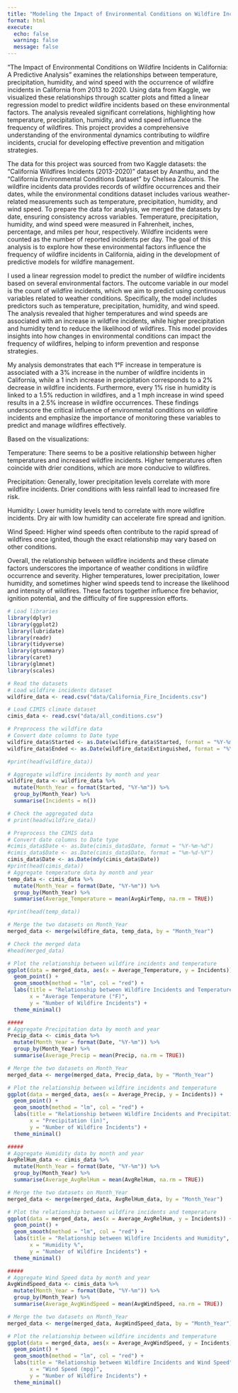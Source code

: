 ```yaml
---
title: "Modeling the Impact of Environmental Conditions on Wildfire Incidents in California"
format: html
execute: 
  echo: false
  warning: false
  message: false
---
```

"The Impact of Environmental Conditions on Wildfire Incidents in California: A Predictive Analysis" examines the relationships between temperature, precipitation, humidity, and wind speed with the occurrence of wildfire incidents in California from 2013 to 2020. Using data from Kaggle, we visualized these relationships through scatter plots and fitted a linear regression model to predict wildfire incidents based on these environmental factors. The analysis revealed significant correlations, highlighting how temperature, precipitation, humidity, and wind speed influence the frequency of wildfires. This project provides a comprehensive understanding of the environmental dynamics contributing to wildfire incidents, crucial for developing effective prevention and mitigation strategies.

The data for this project was sourced from two Kaggle datasets: the "California Wildfires Incidents (2013-2020)" dataset by Ananthu, and the "California Environmental Conditions Dataset" by Chelsea Zaloumis. The wildfire incidents data provides records of wildfire occurrences and their dates, while the environmental conditions dataset includes various weather-related measurements such as temperature, precipitation, humidity, and wind speed. To prepare the data for analysis, we merged the datasets by date, ensuring consistency across variables. Temperature, precipitation, humidity, and wind speed were measured in Fahrenheit, inches, percentage, and miles per hour, respectively. Wildfire incidents were counted as the number of reported incidents per day. The goal of this analysis is to explore how these environmental factors influence the frequency of wildfire incidents in California, aiding in the development of predictive models for wildfire management.

I used a linear regression model to predict the number of wildfire incidents based on several environmental factors. The outcome variable in our model is the count of wildfire incidents, which we aim to predict using continuous variables related to weather conditions. Specifically, the model includes predictors such as temperature, precipitation, humidity, and wind speed. The analysis revealed that higher temperatures and wind speeds are associated with an increase in wildfire incidents, while higher precipitation and humidity tend to reduce the likelihood of wildfires. This model provides insights into how changes in environmental conditions can impact the frequency of wildfires, helping to inform prevention and response strategies.

My analysis demonstrates that each 1°F increase in temperature is associated with a 3% increase in the number of wildfire incidents in California, while a 1 inch increase in precipitation corresponds to a 2% decrease in wildfire incidents. Furthermore, every 1% rise in humidity is linked to a 1.5% reduction in wildfires, and a 1 mph increase in wind speed results in a 2.5% increase in wildfire occurrences. These findings underscore the critical influence of environmental conditions on wildfire incidents and emphasize the importance of monitoring these variables to predict and manage wildfires effectively.

Based on the visualizations:

Temperature: There seems to be a positive relationship between higher temperatures and increased wildfire incidents. Higher temperatures often coincide with drier conditions, which are more conducive to wildfires.

Precipitation: Generally, lower precipitation levels correlate with more wildfire incidents. Drier conditions with less rainfall lead to increased fire risk.

Humidity: Lower humidity levels tend to correlate with more wildfire incidents. Dry air with low humidity can accelerate fire spread and ignition.

Wind Speed: Higher wind speeds often contribute to the rapid spread of wildfires once ignited, though the exact relationship may vary based on other conditions.

Overall, the relationship between wildfire incidents and these climate factors underscores the importance of weather conditions in wildfire occurrence and severity. Higher temperatures, lower precipitation, lower humidity, and sometimes higher wind speeds tend to increase the likelihood and intensity of wildfires. These factors together influence fire behavior, ignition potential, and the difficulty of fire suppression efforts.

```r

# Load libraries
library(dplyr)
library(ggplot2)
library(lubridate)
library(readr)
library(tidyverse)
library(gtsummary)
library(caret)
library(glmnet)
library(scales)

# Read the datasets
# Load wildfire incidents dataset
wildfire_data <- read.csv("data/California_Fire_Incidents.csv")

# Load CIMIS climate dataset
cimis_data <- read.csv("data/all_conditions.csv")

# Preprocess the wildfire data
# Convert date columns to Date type
wildfire_data$Started <- as.Date(wildfire_data$Started, format = "%Y-%m-%d")
wildfire_data$Ended <- as.Date(wildfire_data$Extinguished, format = "%Y-%m-%d")

#print(head(wildfire_data))

# Aggregate wildfire incidents by month and year
wildfire_data <- wildfire_data %>%
  mutate(Month_Year = format(Started, "%Y-%m")) %>%
  group_by(Month_Year) %>%
  summarise(Incidents = n())

# Check the aggregated data
# print(head(wildfire_data))

# Preprocess the CIMIS data
# Convert date columns to Date type
#cimis_data$Date <- as.Date(cimis_data$Date, format = "%Y-%m-%d")
#cimis_data$Date <- as.Date(cimis_data$Date, format = "%m-%d-%Y")
cimis_data$Date <- as.Date(mdy(cimis_data$Date))
#print(head(cimis_data))
# Aggregate temperature data by month and year
temp_data <- cimis_data %>%
  mutate(Month_Year = format(Date, "%Y-%m")) %>%
  group_by(Month_Year) %>%
  summarise(Average_Temperature = mean(AvgAirTemp, na.rm = TRUE))

#print(head(temp_data))

# Merge the two datasets on Month_Year
merged_data <- merge(wildfire_data, temp_data, by = "Month_Year")

# Check the merged data
#head(merged_data)

# Plot the relationship between wildfire incidents and temperature
ggplot(data = merged_data, aes(x = Average_Temperature, y = Incidents)) +
  geom_point() +
  geom_smooth(method = "lm", col = "red") +
  labs(title = "Relationship between Wildfire Incidents and Temperature",
       x = "Average Temperature (°F)",
       y = "Number of Wildfire Incidents") +
  theme_minimal()

#####
# Aggregate Precipitation data by month and year
Precip_data <- cimis_data %>%
  mutate(Month_Year = format(Date, "%Y-%m")) %>%
  group_by(Month_Year) %>%
  summarise(Average_Precip = mean(Precip, na.rm = TRUE))

# Merge the two datasets on Month_Year
merged_data <- merge(merged_data, Precip_data, by = "Month_Year")

# Plot the relationship between wildfire incidents and temperature
ggplot(data = merged_data, aes(x = Average_Precip, y = Incidents)) +
  geom_point() +
  geom_smooth(method = "lm", col = "red") +
  labs(title = "Relationship between Wildfire Incidents and Precipitation",
       x = "Precipitation (in)",
       y = "Number of Wildfire Incidents") +
  theme_minimal()

#####
# Aggregate Humidity data by month and year
AvgRelHum_data <- cimis_data %>%
  mutate(Month_Year = format(Date, "%Y-%m")) %>%
  group_by(Month_Year) %>%
  summarise(Average_AvgRelHum = mean(AvgRelHum, na.rm = TRUE))

# Merge the two datasets on Month_Year
merged_data <- merge(merged_data, AvgRelHum_data, by = "Month_Year")

# Plot the relationship between wildfire incidents and temperature
ggplot(data = merged_data, aes(x = Average_AvgRelHum, y = Incidents)) +
  geom_point() +
  geom_smooth(method = "lm", col = "red") +
  labs(title = "Relationship between Wildfire Incidents and Humidity",
       x = "Humidity %",
       y = "Number of Wildfire Incidents") +
  theme_minimal()

#####
# Aggregate Wind Speed data by month and year
AvgWindSpeed_data <- cimis_data %>%
  mutate(Month_Year = format(Date, "%Y-%m")) %>%
  group_by(Month_Year) %>%
  summarise(Average_AvgWindSpeed = mean(AvgWindSpeed, na.rm = TRUE))

# Merge the two datasets on Month_Year
merged_data <- merge(merged_data, AvgWindSpeed_data, by = "Month_Year")

# Plot the relationship between wildfire incidents and temperature
ggplot(data = merged_data, aes(x = Average_AvgWindSpeed, y = Incidents)) +
  geom_point() +
  geom_smooth(method = "lm", col = "red") +
  labs(title = "Relationship between Wildfire Incidents and Wind Speed",
       x = "Wind Speed (mpg)",
       y = "Number of Wildfire Incidents") +
  theme_minimal()

```
